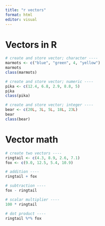 ```yaml
---
title: "r vectors"
format: html
editor: visual
---
```


# Vectors in R

```r
# create and store vector; character ----
marmots <- c("blue", "green", 4, "yellow")
marmots
class(marmots)

# create and store vector; numeric ----
pika <- c(12.4, 6.8, 2.9, 8.8, 5)
pika
class(pika)

# create and store vector; integer ----
bear <- c(20L, 3L, 5L, 18L, 23L)
bear
class(bear)
```

# Vector math

```r
# create two vectors ----
ringtail <- c(4.3, 8.9, 2.6, 7.1)
fox <- c(9.0, 12.5, 5.4, 10.9)

# addition ----
ringtail + fox

# subtraction ----
fox - ringtail

# scalar multiplier ----
100 * ringtail

# dot product ----
ringtail %*% fox
```

